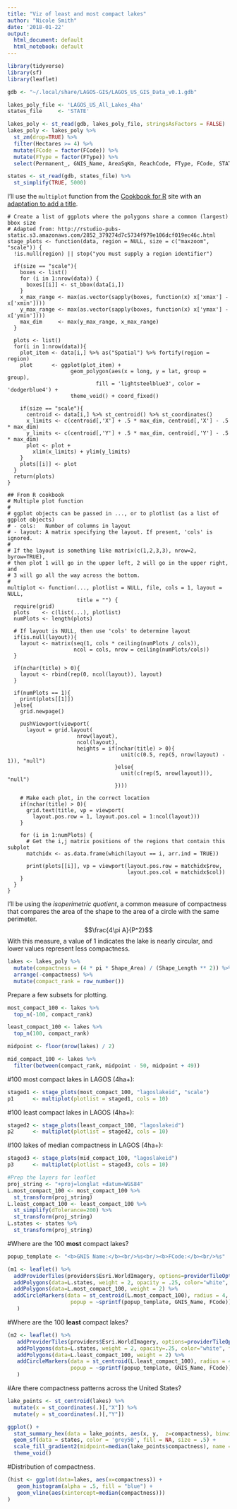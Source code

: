 ```yaml
---
title: "Viz of least and most compact lakes"
author: "Nicole Smith"
date: '2018-01-22'
output:
  html_document: default
  html_notebook: default
---
```

```r
library(tidyverse)
library(sf)
library(leaflet)

gdb <- "~/.local/share/LAGOS-GIS/LAGOS_US_GIS_Data_v0.1.gdb"

lakes_poly_file <- 'LAGOS_US_All_Lakes_4ha'
states_file     <- 'STATE'

lakes_poly <- st_read(gdb, lakes_poly_file, stringsAsFactors = FALSE)
lakes_poly <- lakes_poly %>%
  st_zm(drop=TRUE) %>%
  filter(Hectares >= 4) %>%
  mutate(FCode = factor(FCode)) %>%
  mutate(FType = factor(FType)) %>%
  select(Permanent_, GNIS_Name, AreaSqKm, ReachCode, FType, FCode, STATE, lagoslakeid, Shape_Area, Shape_Length)

states <- st_read(gdb, states_file) %>%
  st_simplify(TRUE, 5000)
```

I'll use the `multiplot` function from the [Cookbook for R](http://www.cookbook-r.com/Graphs/Multiple_graphs_on_one_page_(ggplot2)/) site with an [adaptation to add a title](http://www.guru-gis.net/multiplot-function-for-ggplot/).
```r_functions

# Create a list of ggplots where the polygons share a common (largest) bbox size
# Adapted from: http://rstudio-pubs-static.s3.amazonaws.com/2852_379274d7c5734f979e106dcf019ec46c.html
stage_plots <- function(data, region = NULL, size = c("maxzoom", "scale")) {
  !is.null(region) || stop("you must supply a region identifier")
  
  if(size == "scale"){
    boxes <- list()
    for (i in 1:nrow(data)) {
      boxes[[i]] <- st_bbox(data[i,])
    }
    x_max_range <- max(as.vector(sapply(boxes, function(x) x['xmax'] - x['xmin'])))
    y_max_range <- max(as.vector(sapply(boxes, function(x) x['ymax'] - x['ymin'])))
    max_dim     <- max(y_max_range, x_max_range)
  }
  
  plots <- list()
  for(i in 1:nrow(data)){
    plot_item <- data[i,] %>% as("Spatial") %>% fortify(region = region)
    plot      <- ggplot(plot_item) + 
                    geom_polygon(aes(x = long, y = lat, group = group), 
                            fill = 'lightsteelblue3', color = 'dodgerblue4') +
                    theme_void() + coord_fixed()
    
    if(size == "scale"){
      centroid <- data[i,] %>% st_centroid() %>% st_coordinates()
      x_limits <- c(centroid[,'X'] + .5 * max_dim, centroid[,'X'] - .5 * max_dim)
      y_limits <- c(centroid[,'Y'] + .5 * max_dim, centroid[,'Y'] - .5 * max_dim)
      plot <- plot +
        xlim(x_limits) + ylim(y_limits)
    }
    plots[[i]] <- plot
  }
  return(plots)
}

## From R cookbook
# Multiple plot function
#
# ggplot objects can be passed in ..., or to plotlist (as a list of ggplot objects)
# - cols:   Number of columns in layout
# - layout: A matrix specifying the layout. If present, 'cols' is ignored.
#
# If the layout is something like matrix(c(1,2,3,3), nrow=2, byrow=TRUE),
# then plot 1 will go in the upper left, 2 will go in the upper right, and
# 3 will go all the way across the bottom.
#
multiplot <- function(..., plotlist = NULL, file, cols = 1, layout = NULL, 
                      title = "") {
  require(grid)
  plots    <- c(list(...), plotlist)
  numPlots <- length(plots)
 
  # If layout is NULL, then use 'cols' to determine layout
  if(is.null(layout)){
    layout <- matrix(seq(1, cols * ceiling(numPlots / cols)),
                     ncol = cols, nrow = ceiling(numPlots/cols))
  }
 
  if(nchar(title) > 0){
    layout <- rbind(rep(0, ncol(layout)), layout)
  }
 
  if(numPlots == 1){
    print(plots[[1]])
  }else{
    grid.newpage()
    
    pushViewport(viewport(
      layout = grid.layout(
                      nrow(layout), 
                      ncol(layout), 
                      heights = if(nchar(title) > 0){
                                    unit(c(0.5, rep(5, nrow(layout) - 1)), "null") 
                                  }else{
                                    unit(c(rep(5, nrow(layout))), "null")
                                  })))
 
    # Make each plot, in the correct location
    if(nchar(title) > 0){
      grid.text(title, vp = viewport(
        layout.pos.row = 1, layout.pos.col = 1:ncol(layout)))
    }
 
    for (i in 1:numPlots) {
      # Get the i,j matrix positions of the regions that contain this subplot
      matchidx <- as.data.frame(which(layout == i, arr.ind = TRUE))
 
      print(plots[[i]], vp = viewport(layout.pos.row = matchidx$row,
                                      layout.pos.col = matchidx$col))
    }
  }
}
```

I'll be using the *isoperimetric quotient*, a common measure of compactness that compares the area of the shape to the area of a circle with the same perimeter. $$\frac{4\pi A}{P^2}$$With this measure, a value of 1 indicates the lake is nearly circular, and lower values represent less compactness.
```r
lakes <- lakes_poly %>%
  mutate(compactness = (4 * pi * Shape_Area) / (Shape_Length ** 2)) %>%
  arrange(-compactness) %>%
  mutate(compact_rank = row_number())
```

Prepare a few subsets for plotting.
```r
most_compact_100 <- lakes %>%
  top_n(-100, compact_rank)

least_compact_100 <- lakes %>%
  top_n(100, compact_rank)

midpoint <- floor(nrow(lakes) / 2)

mid_compact_100 <- lakes %>%
  filter(between(compact_rank, midpoint - 50, midpoint + 49))
```

#100 most compact lakes in LAGOS (4ha+):
```r
staged1 <- stage_plots(most_compact_100, "lagoslakeid", "scale")
p1      <- multiplot(plotlist = staged1, cols = 10)
```

#100 least compact lakes in LAGOS (4ha+):
```r
staged2 <- stage_plots(least_compact_100, "lagoslakeid")
p2      <- multiplot(plotlist = staged2, cols = 10)
```

#100 lakes of median compactness in LAGOS (4ha+):
```r
staged3 <- stage_plots(mid_compact_100, "lagoslakeid")
p3      <- multiplot(plotlist = staged3, cols = 10)
```

```r
#Prep the layers for leaflet
proj_string <- "+proj=longlat +datum=WGS84"
L.most_compact_100 <- most_compact_100 %>%
  st_transform(proj_string)
L.least_compact_100 <- least_compact_100 %>%
  st_simplify(dTolerance=200) %>%
  st_transform(proj_string)
L.states <- states %>%
  st_transform(proj_string)
```

#Where are the 100 **most** compact lakes?
```r
popup_template <- "<b>GNIS Name:</b><br/>%s<br/><b>FCode:</b><br/>%s"

(m1 <- leaflet() %>%
  addProviderTiles(providers$Esri.WorldImagery, options=providerTileOptions(opacity=.75)) %>%
  addPolygons(data=L.states, weight = 2, opacity = .25, color="white", fill=NULL) %>%
  addPolygons(data=L.most_compact_100, weight = 2) %>%
  addCircleMarkers(data = st_centroid(L.most_compact_100), radius = 4, fillOpacity = 1, stroke = FALSE,
                    popup = ~sprintf(popup_template, GNIS_Name, FCode))
   )
```

#Where are the 100 **least** compact lakes?
```r
(m2 <- leaflet() %>%
   addProviderTiles(providers$Esri.WorldImagery, options=providerTileOptions(opacity=.75)) %>%
   addPolygons(data=L.states, weight = 2, opacity=.25, color="white", fill=NULL) %>%
   addPolygons(data=L.least_compact_100, weight = 2) %>%
   addCircleMarkers(data = st_centroid(L.least_compact_100), radius = 4, fillOpacity = 1, stroke = FALSE,
                    popup = ~sprintf(popup_template, GNIS_Name, FCode))
   )

```


#Are there compactness patterns across the United States?
```r
lake_points <- st_centroid(lakes) %>%
  mutate(x = st_coordinates(.)[,"X"]) %>%
  mutate(y = st_coordinates(.)[,"Y"])

ggplot() +
  stat_summary_hex(data = lake_points, aes(x, y,  z=compactness), binwidth = c(50000, 50000)) +
  geom_sf(data = states, color = 'grey50', fill = NA, size = .5) +
  scale_fill_gradient2(midpoint=median(lake_points$compactness), name = "compactness") +
  theme_void()

```

#Distribution of compactness.
```r
(hist <- ggplot(data=lakes, aes(x=compactness)) +
   geom_histogram(alpha = .5, fill = "blue") +
   geom_vline(aes(xintercept=median(compactness)))
)
```


